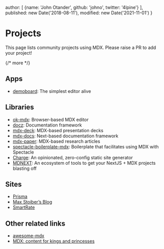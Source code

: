   author: [
    {name: 'John Otander', github: 'johno', twitter: '4lpine'}
  ],
  published: new Date('2018-08-11'),
  modified: new Date('2021-11-01')
}

# Projects

This page lists community projects using MDX.
Please raise a PR to add your project!

{/* more */}

## Apps

*   [demoboard][]: The simplest editor alive

## Libraries

*   [ok-mdx][]: Browser-based MDX editor
*   [docz][]: Documentation framework
*   [mdx-deck][]: MDX-based presentation decks
*   [mdx-docs][]: Next-based documentation framework
*   [mdx-paper][]: MDX-based research articles
*   [spectacle-boilerplate-mdx][]: Boilerplate that facilitates using MDX with
    Spectacle
*   [Charge][]: An opinionated, zero-config static site generator
*   [MDNEXT][]: An ecosystem of tools to get your NextJS + MDX projects blasting
    off

## Sites

*   [Prisma][]
*   [Max Stoiber’s Blog][mxstbr]
*   [SmartRate][smrtrt]

## Other related links

*   [awesome-mdx][]
*   [MDX: content for kings and princesses][mdx-fairy-tale]

[demoboard]: https://frontarm.com/demoboard

[ok-mdx]: https://github.com/jxnblk/ok-mdx

[mdx-deck]: https://github.com/jxnblk/mdx-deck

[mdx-docs]: https://github.com/jxnblk/mdx-docs

[mdx-paper]: https://github.com/hubgit/mdx-paper

[docz]: https://www.docz.site/

[prisma]: https://www.prisma.io/docs

[mxstbr]: https://mxstbr.com

[smrtrt]: https://www.smartrate.se

[awesome-mdx]: https://github.com/transitive-bullshit/awesome-mdx

[spectacle-boilerplate-mdx]: https://github.com/FormidableLabs/spectacle-boilerplate-mdx

[charge]: https://charge.js.org

[mdx-fairy-tale]: https://github.com/DeveloperMode/mdx-fairy-tale

[mdnext]: https://github.com/domitriusclark/mdnext
